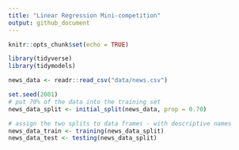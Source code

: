 ```yaml
---
title: "Linear Regression Mini-competition"
output: github_document
---
```


```r
knitr::opts_chunk$set(echo = TRUE)
```

```r
library(tidyverse)
library(tidymodels)
```



```r
news_data <- readr::read_csv("data/news.csv")
```


```r
set.seed(2001)
# put 70% of the data into the training set
news_data_split <- initial_split(news_data, prop = 0.70)

# assign the two splits to data frames - with descriptive names
news_data_train <- training(news_data_split)
news_data_test <- testing(news_data_split)
```

